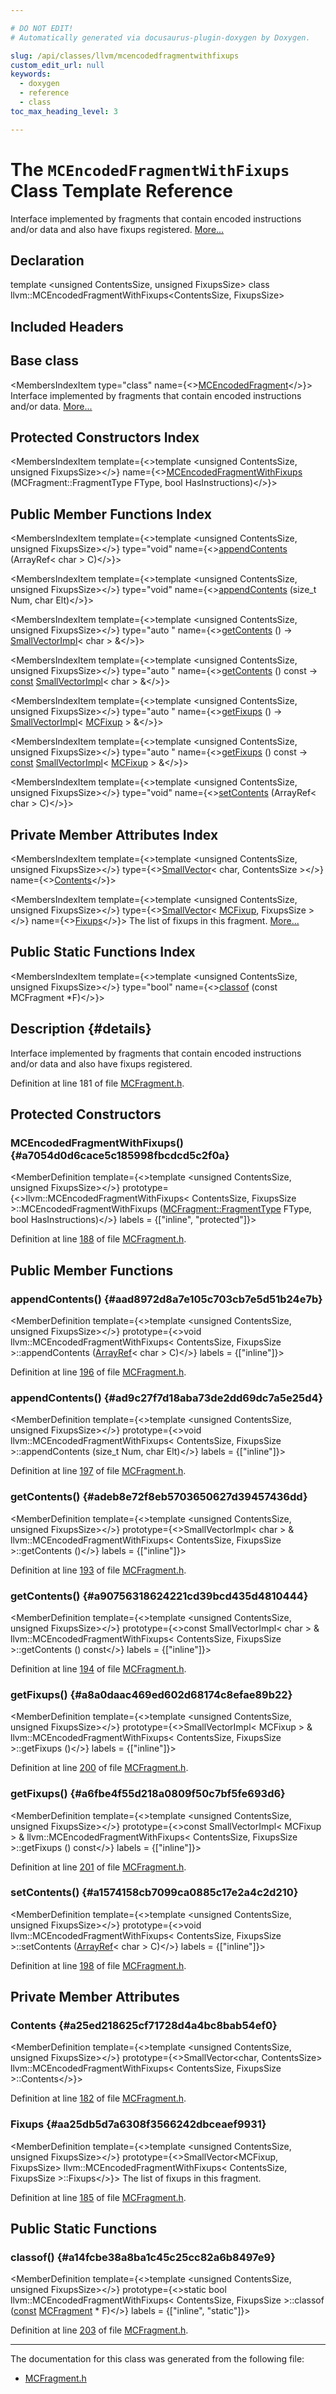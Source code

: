 ```yaml
---

# DO NOT EDIT!
# Automatically generated via docusaurus-plugin-doxygen by Doxygen.

slug: /api/classes/llvm/mcencodedfragmentwithfixups
custom_edit_url: null
keywords:
  - doxygen
  - reference
  - class
toc_max_heading_level: 3

---
```





# The `MCEncodedFragmentWithFixups` Class Template Reference

<DoxygenPage pluginConfig={pluginConfig}>

Interface implemented by fragments that contain encoded instructions and/or data and also have fixups registered. <a href="#details">More...</a>

## Declaration

<CodeBlock>template &lt;unsigned ContentsSize, unsigned FixupsSize&gt;
class llvm::MCEncodedFragmentWithFixups&lt;ContentsSize, FixupsSize&gt;</CodeBlock>

## Included Headers

<IncludesList>
<IncludesListItem
  filePath="llvm/MC/MCFragment.h"
  permalink="/docs/api/files/include/include/llvm/include/llvm/mc/mcfragment-h"
  isLocal="true" />
</IncludesList>

## Base class

<MembersIndex>

<MembersIndexItem
  type="class"
  name={<><a href="/docs/api/classes/llvm/mcencodedfragment">MCEncodedFragment</a></>}>
Interface implemented by fragments that contain encoded instructions and/or data. <a href="/docs/api/classes/llvm/mcencodedfragment/#details">More...</a>
</MembersIndexItem>

</MembersIndex>

## Protected Constructors Index

<MembersIndex>

<MembersIndexItem
  template={<>template &lt;unsigned ContentsSize, unsigned FixupsSize&gt;</>}
  name={<><a href="#a7054d0d6cace5c185998fbcdcd5c2f0a">MCEncodedFragmentWithFixups</a> (MCFragment::FragmentType FType, bool HasInstructions)</>}>
</MembersIndexItem>

</MembersIndex>

## Public Member Functions Index

<MembersIndex>

<MembersIndexItem
  template={<>template &lt;unsigned ContentsSize, unsigned FixupsSize&gt;</>}
  type="void"
  name={<><a href="#aad8972d8a7e105c703cb7e5d51b24e7b">appendContents</a> (ArrayRef&lt; char &gt; C)</>}>
</MembersIndexItem>

<MembersIndexItem
  template={<>template &lt;unsigned ContentsSize, unsigned FixupsSize&gt;</>}
  type="void"
  name={<><a href="#ad9c27f7d18aba73de2dd69dc7a5e25d4">appendContents</a> (size&#95;t Num, char Elt)</>}>
</MembersIndexItem>

<MembersIndexItem
  template={<>template &lt;unsigned ContentsSize, unsigned FixupsSize&gt;</>}
  type="auto "
  name={<><a href="#adeb8e72f8eb5703650627d39457436dd">getContents</a> () -&gt; <a href="/docs/api/classes/llvm/smallvectorimpl">SmallVectorImpl</a>&lt; char &gt; &amp;</>}>
</MembersIndexItem>

<MembersIndexItem
  template={<>template &lt;unsigned ContentsSize, unsigned FixupsSize&gt;</>}
  type="auto "
  name={<><a href="#a90756318624221cd39bcd435d4810444">getContents</a> () const -&gt; <a href="/docs/api/files/lib/lib/target/lib/target/aarch64/aarch64promoteconstant-cpp/#a90f8350fecae261c25be85d38b451bff">const</a> <a href="/docs/api/classes/llvm/smallvectorimpl">SmallVectorImpl</a>&lt; char &gt; &amp;</>}>
</MembersIndexItem>

<MembersIndexItem
  template={<>template &lt;unsigned ContentsSize, unsigned FixupsSize&gt;</>}
  type="auto "
  name={<><a href="#a8a0daac469ed602d68174c8efae89b22">getFixups</a> () -&gt; <a href="/docs/api/classes/llvm/smallvectorimpl">SmallVectorImpl</a>&lt; <a href="/docs/api/classes/llvm/mcfixup">MCFixup</a> &gt; &amp;</>}>
</MembersIndexItem>

<MembersIndexItem
  template={<>template &lt;unsigned ContentsSize, unsigned FixupsSize&gt;</>}
  type="auto "
  name={<><a href="#a6fbe4f55d218a0809f50c7bf5fe693d6">getFixups</a> () const -&gt; <a href="/docs/api/files/lib/lib/target/lib/target/aarch64/aarch64promoteconstant-cpp/#a90f8350fecae261c25be85d38b451bff">const</a> <a href="/docs/api/classes/llvm/smallvectorimpl">SmallVectorImpl</a>&lt; <a href="/docs/api/classes/llvm/mcfixup">MCFixup</a> &gt; &amp;</>}>
</MembersIndexItem>

<MembersIndexItem
  template={<>template &lt;unsigned ContentsSize, unsigned FixupsSize&gt;</>}
  type="void"
  name={<><a href="#a1574158cb7099ca0885c17e2a4c2d210">setContents</a> (ArrayRef&lt; char &gt; C)</>}>
</MembersIndexItem>

</MembersIndex>

## Private Member Attributes Index

<MembersIndex>

<MembersIndexItem
  template={<>template &lt;unsigned ContentsSize, unsigned FixupsSize&gt;</>}
  type={<><a href="/docs/api/classes/llvm/smallvector">SmallVector</a>&lt; char, ContentsSize &gt;</>}
  name={<><a href="#a25ed218625cf71728d4a4bc8bab54ef0">Contents</a></>}>
</MembersIndexItem>

<MembersIndexItem
  template={<>template &lt;unsigned ContentsSize, unsigned FixupsSize&gt;</>}
  type={<><a href="/docs/api/classes/llvm/smallvector">SmallVector</a>&lt; <a href="/docs/api/classes/llvm/mcfixup">MCFixup</a>, FixupsSize &gt;</>}
  name={<><a href="#aa25db5d7a6308f3566242dbceaef9931">Fixups</a></>}>
The list of fixups in this fragment. <a href="#aa25db5d7a6308f3566242dbceaef9931">More...</a>
</MembersIndexItem>

</MembersIndex>

## Public Static Functions Index

<MembersIndex>

<MembersIndexItem
  template={<>template &lt;unsigned ContentsSize, unsigned FixupsSize&gt;</>}
  type="bool"
  name={<><a href="#a14fcbe38a8ba1c45c25cc82a6b8497e9">classof</a> (const MCFragment &#42;F)</>}>
</MembersIndexItem>

</MembersIndex>

## Description {#details}

Interface implemented by fragments that contain encoded instructions and/or data and also have fixups registered.

Definition at line 181 of file <a href="/docs/api/files/include/include/llvm/include/llvm/mc/mcfragment-h">MCFragment.h</a>.

<SectionDefinition>

## Protected Constructors

### MCEncodedFragmentWithFixups() {#a7054d0d6cace5c185998fbcdcd5c2f0a}

<MemberDefinition
  template={<>template &lt;unsigned ContentsSize, unsigned FixupsSize&gt;</>}
  prototype={<>llvm::MCEncodedFragmentWithFixups&lt; ContentsSize, FixupsSize &gt;::MCEncodedFragmentWithFixups (<a href="/docs/api/classes/llvm/mcfragment/#aebf48160a3995325c6d2465080bcab68">MCFragment::FragmentType</a> FType, bool HasInstructions)</>}
  labels = {["inline", "protected"]}>

Definition at line <a href="/docs/api/files/include/include/llvm/include/llvm/mc/mcfragment-h/#l00188">188</a> of file <a href="/docs/api/files/include/include/llvm/include/llvm/mc/mcfragment-h">MCFragment.h</a>.
</MemberDefinition>

</SectionDefinition>

<SectionDefinition>

## Public Member Functions

### appendContents() {#aad8972d8a7e105c703cb7e5d51b24e7b}

<MemberDefinition
  template={<>template &lt;unsigned ContentsSize, unsigned FixupsSize&gt;</>}
  prototype={<>void llvm::MCEncodedFragmentWithFixups&lt; ContentsSize, FixupsSize &gt;::appendContents (<a href="/docs/api/classes/llvm/arrayref">ArrayRef</a>&lt; char &gt; C)</>}
  labels = {["inline"]}>

Definition at line <a href="/docs/api/files/include/include/llvm/include/llvm/mc/mcfragment-h/#l00196">196</a> of file <a href="/docs/api/files/include/include/llvm/include/llvm/mc/mcfragment-h">MCFragment.h</a>.
</MemberDefinition>

### appendContents() {#ad9c27f7d18aba73de2dd69dc7a5e25d4}

<MemberDefinition
  template={<>template &lt;unsigned ContentsSize, unsigned FixupsSize&gt;</>}
  prototype={<>void llvm::MCEncodedFragmentWithFixups&lt; ContentsSize, FixupsSize &gt;::appendContents (size&#95;t Num, char Elt)</>}
  labels = {["inline"]}>

Definition at line <a href="/docs/api/files/include/include/llvm/include/llvm/mc/mcfragment-h/#l00197">197</a> of file <a href="/docs/api/files/include/include/llvm/include/llvm/mc/mcfragment-h">MCFragment.h</a>.
</MemberDefinition>

### getContents() {#adeb8e72f8eb5703650627d39457436dd}

<MemberDefinition
  template={<>template &lt;unsigned ContentsSize, unsigned FixupsSize&gt;</>}
  prototype={<>SmallVectorImpl&lt; char &gt; &amp; llvm::MCEncodedFragmentWithFixups&lt; ContentsSize, FixupsSize &gt;::getContents ()</>}
  labels = {["inline"]}>

Definition at line <a href="/docs/api/files/include/include/llvm/include/llvm/mc/mcfragment-h/#l00193">193</a> of file <a href="/docs/api/files/include/include/llvm/include/llvm/mc/mcfragment-h">MCFragment.h</a>.
</MemberDefinition>

### getContents() {#a90756318624221cd39bcd435d4810444}

<MemberDefinition
  template={<>template &lt;unsigned ContentsSize, unsigned FixupsSize&gt;</>}
  prototype={<>const SmallVectorImpl&lt; char &gt; &amp; llvm::MCEncodedFragmentWithFixups&lt; ContentsSize, FixupsSize &gt;::getContents () const</>}
  labels = {["inline"]}>

Definition at line <a href="/docs/api/files/include/include/llvm/include/llvm/mc/mcfragment-h/#l00194">194</a> of file <a href="/docs/api/files/include/include/llvm/include/llvm/mc/mcfragment-h">MCFragment.h</a>.
</MemberDefinition>

### getFixups() {#a8a0daac469ed602d68174c8efae89b22}

<MemberDefinition
  template={<>template &lt;unsigned ContentsSize, unsigned FixupsSize&gt;</>}
  prototype={<>SmallVectorImpl&lt; MCFixup &gt; &amp; llvm::MCEncodedFragmentWithFixups&lt; ContentsSize, FixupsSize &gt;::getFixups ()</>}
  labels = {["inline"]}>

Definition at line <a href="/docs/api/files/include/include/llvm/include/llvm/mc/mcfragment-h/#l00200">200</a> of file <a href="/docs/api/files/include/include/llvm/include/llvm/mc/mcfragment-h">MCFragment.h</a>.
</MemberDefinition>

### getFixups() {#a6fbe4f55d218a0809f50c7bf5fe693d6}

<MemberDefinition
  template={<>template &lt;unsigned ContentsSize, unsigned FixupsSize&gt;</>}
  prototype={<>const SmallVectorImpl&lt; MCFixup &gt; &amp; llvm::MCEncodedFragmentWithFixups&lt; ContentsSize, FixupsSize &gt;::getFixups () const</>}
  labels = {["inline"]}>

Definition at line <a href="/docs/api/files/include/include/llvm/include/llvm/mc/mcfragment-h/#l00201">201</a> of file <a href="/docs/api/files/include/include/llvm/include/llvm/mc/mcfragment-h">MCFragment.h</a>.
</MemberDefinition>

### setContents() {#a1574158cb7099ca0885c17e2a4c2d210}

<MemberDefinition
  template={<>template &lt;unsigned ContentsSize, unsigned FixupsSize&gt;</>}
  prototype={<>void llvm::MCEncodedFragmentWithFixups&lt; ContentsSize, FixupsSize &gt;::setContents (<a href="/docs/api/classes/llvm/arrayref">ArrayRef</a>&lt; char &gt; C)</>}
  labels = {["inline"]}>

Definition at line <a href="/docs/api/files/include/include/llvm/include/llvm/mc/mcfragment-h/#l00198">198</a> of file <a href="/docs/api/files/include/include/llvm/include/llvm/mc/mcfragment-h">MCFragment.h</a>.
</MemberDefinition>

</SectionDefinition>

<SectionDefinition>

## Private Member Attributes

### Contents {#a25ed218625cf71728d4a4bc8bab54ef0}

<MemberDefinition
  template={<>template &lt;unsigned ContentsSize, unsigned FixupsSize&gt;</>}
  prototype={<>SmallVector&lt;char, ContentsSize&gt; llvm::MCEncodedFragmentWithFixups&lt; ContentsSize, FixupsSize &gt;::Contents</>}>

Definition at line <a href="/docs/api/files/include/include/llvm/include/llvm/mc/mcfragment-h/#l00182">182</a> of file <a href="/docs/api/files/include/include/llvm/include/llvm/mc/mcfragment-h">MCFragment.h</a>.
</MemberDefinition>

### Fixups {#aa25db5d7a6308f3566242dbceaef9931}

<MemberDefinition
  template={<>template &lt;unsigned ContentsSize, unsigned FixupsSize&gt;</>}
  prototype={<>SmallVector&lt;MCFixup, FixupsSize&gt; llvm::MCEncodedFragmentWithFixups&lt; ContentsSize, FixupsSize &gt;::Fixups</>}>
The list of fixups in this fragment.

Definition at line <a href="/docs/api/files/include/include/llvm/include/llvm/mc/mcfragment-h/#l00185">185</a> of file <a href="/docs/api/files/include/include/llvm/include/llvm/mc/mcfragment-h">MCFragment.h</a>.
</MemberDefinition>

</SectionDefinition>

<SectionDefinition>

## Public Static Functions

### classof() {#a14fcbe38a8ba1c45c25cc82a6b8497e9}

<MemberDefinition
  template={<>template &lt;unsigned ContentsSize, unsigned FixupsSize&gt;</>}
  prototype={<>static bool llvm::MCEncodedFragmentWithFixups&lt; ContentsSize, FixupsSize &gt;::classof (<a href="/docs/api/files/lib/lib/target/lib/target/aarch64/aarch64promoteconstant-cpp/#a90f8350fecae261c25be85d38b451bff">const</a> <a href="/docs/api/classes/llvm/mcfragment">MCFragment</a> &#42; F)</>}
  labels = {["inline", "static"]}>

Definition at line <a href="/docs/api/files/include/include/llvm/include/llvm/mc/mcfragment-h/#l00203">203</a> of file <a href="/docs/api/files/include/include/llvm/include/llvm/mc/mcfragment-h">MCFragment.h</a>.
</MemberDefinition>

</SectionDefinition>

<hr/>

The documentation for this class was generated from the following file:

<ul>
<li><a href="/docs/api/files/include/include/llvm/include/llvm/mc/mcfragment-h">MCFragment.h</a></li>
</ul>

</DoxygenPage>
